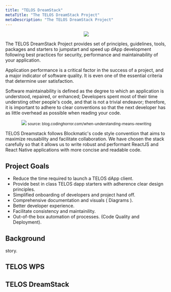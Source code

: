 ```yaml
---
title: "TELOS DreamStack"
metaTitle: "The TELOS DreamStack Project"
metaDescription: "The TELOS DreamStack Project"
---
```


<center>
  <img src='assets/telos.png'/>
</center>

The TELOS DreamStack Project provides set of principles, guidelines, tools, packages and starters to jumpstart and speed up dApp development following best practices for security, performance and maintainability of your application.

Application performance is a critical factor in the success of a project, and a major indicator of software quality. It is even one of the essential criteria that determine user satisfaction.

Software maintainability is defined as the degree to which an application is understood, repaired, or enhanced; Developers spent most of their time understing other people's code, and that  is not a trivial endeavor; therefore, it is important to adhere to clear conventions so that the next developer has as little overhead as possible when reading your code.

<center>
  <img src='assets/reading-code.png'/>
  <small>source: blog.codinghorror.com/when-understanding-means-rewriting</small>
</center>


TELOS Dreamstack follows Blockmatic's code style convention that aims to maximize reusability and facilitate collaboration. We have chosen the stack carefully so that it allows us to write robust and performant ReactJS and React Native applications with more concise and readable code.

## Project Goals

- Reduce the time required to launch a TELOS dApp client.
- Provide best in class TELOS dapp starters with adherence clear design principles.
- Simplified onboarding of developers and project hand off.
- Comprehensive documentation and visuals ( Diagrams ).
- Better developer experience.
- Facilitate consistency and maintainility.
- Out-of-the box automation of processes. (Code Quality and Deployment).

## Background

story.

## TELOS WPS

## TELOS DreamStack
